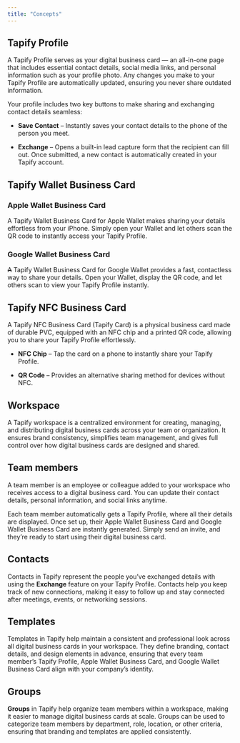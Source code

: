 ```yaml
---
title: "Concepts"
---
```


## Tapify Profile

A Tapify Profile serves as your digital business card — an all-in-one page that includes essential contact details, social media links, and personal information such as your profile photo. Any changes you make to your Tapify Profile are automatically updated, ensuring you never share outdated information.

Your profile includes two key buttons to make sharing and exchanging contact details seamless:

* **Save Contact** – Instantly saves your contact details to the phone of the person you meet.

* **Exchange** – Opens a built-in lead capture form that the recipient can fill out. Once submitted, a new contact is automatically created in your Tapify account.

## Tapify Wallet Business Card

###

### Apple Wallet Business Card

A Tapify Wallet Business Card for Apple Wallet makes sharing your details effortless from your iPhone. Simply open your Wallet and let others scan the QR code to instantly access your Tapify Profile.

### Google Wallet Business Card

~~A~~ Tapify Wallet Business Card for Google Wallet provides a fast, contactless way to share your details. Open your Wallet, display the QR code, and let others scan to view your Tapify Profile instantly.

## Tapify NFC Business Card

A Tapify NFC Business Card (Tapify Card) is a physical business card made of durable PVC, equipped with an NFC chip and a printed QR code, allowing you to share your Tapify Profile effortlessly.

* **NFC Chip** – Tap the card on a phone to instantly share your Tapify Profile.

* **QR Code** – Provides an alternative sharing method for devices without NFC.

## Workspace

A Tapify workspace is a centralized environment for creating, managing, and distributing digital business cards across your team or organization. It ensures brand consistency, simplifies team management, and gives full control over how digital business cards are designed and shared.

## Team members

A team member is an employee or colleague added to your workspace who receives access to a digital business card. You can update their contact details, personal information, and social links anytime.

Each team member automatically gets a Tapify Profile, where all their details are displayed. Once set up, their Apple Wallet Business Card and Google Wallet Business Card are instantly generated. Simply send an invite, and they’re ready to start using their digital business card.

## Contacts

Contacts in Tapify represent the people you’ve exchanged details with using the **Exchange** feature on your Tapify Profile. Contacts help you keep track of new connections, making it easy to follow up and stay connected after meetings, events, or networking sessions.

## Templates

Templates in Tapify help maintain a consistent and professional look across all digital business cards in your workspace. They define branding, contact details, and design elements in advance, ensuring that every team member’s Tapify Profile, Apple Wallet Business Card, and Google Wallet Business Card align with your company’s identity.

## Groups

**Groups** in Tapify help organize team members within a workspace, making it easier to manage digital business cards at scale. Groups can be used to categorize team members by department, role, location, or other criteria, ensuring that branding and templates are applied consistently.